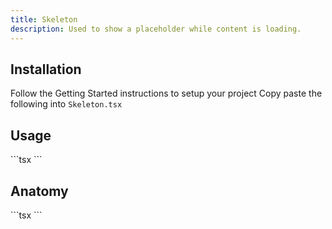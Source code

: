```yaml
---
title: Skeleton
description: Used to show a placeholder while content is loading.
---
```


<ComponentDemo name="Skeleton" />

## <HeaderLink href="#installation" id="installation">Installation</HeaderLink>

<Steps>

<Step className="inline-flex items-center gap-2 [&>p]:mt-0">
  Follow the
  <Link href={"/docs/getting-started"}>Getting Started</Link>
  instructions to setup your project
</Step>
<Step>
  Copy paste the following into <Code>Skeleton.tsx</Code>
</Step>
<ComponentSource name="Skeleton" />

</Steps>

## <HeaderLink href="#usage" id="usage">Usage</HeaderLink>

<CodeCopyBlock>
  ```tsx
  <Skeleton className="h-12 w-12 rounded-full" />
  <Skeleton className="h-4 w-[200px]" />
  ```
</CodeCopyBlock>

## <HeaderLink href="#anatomy" id="anatomy">Anatomy</HeaderLink>

<CodeBlock>
  ```tsx
  <Skeleton />
  ```
</CodeBlock>
